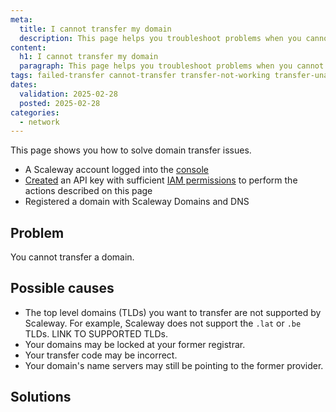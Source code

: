 ```yaml
---
meta:
  title: I cannot transfer my domain
  description: This page helps you troubleshoot problems when you cannot transfer your domain
content:
  h1: I cannot transfer my domain
  paragraph: This page helps you troubleshoot problems when you cannot transfer your domain
tags: failed-transfer cannot-transfer transfer-not-working transfer-unavailable
dates:
  validation: 2025-02-28
  posted: 2025-02-28
categories:
  - network
---
```


This page shows you how to solve domain transfer issues.

<Macro id="requirements" />

  - A Scaleway account logged into the [console](https://console.scaleway.com)
  - [Created](/iam/how-to/create-api-keys/) an API key with sufficient [IAM permissions](/iam/reference-content/permission-sets/) to perform the actions described on this page
  - Registered a domain with Scaleway Domains and DNS

## Problem

You cannot transfer a domain.

## Possible causes

- The top level domains (TLDs) you want to transfer are not supported by Scaleway. For example, Scaleway does not support the `.lat` or `.be` TLDs. LINK TO SUPPORTED TLDs.
- Your domains may be locked at your former registrar.
- Your transfer code may be incorrect.
- Your domain's name servers may still be pointing to the former provider.

## Solutions




